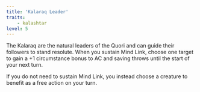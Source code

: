 ```yaml
---
title: 'Kalaraq Leader'
traits:
    - kalashtar
level: 5
---
```


The Kalaraq are the natural leaders of the Quori and can guide their followers to stand resolute. When you sustain Mind Link, choose one target to gain a +1 circumstance bonus to AC and saving throws until the start of your next turn.

If you do not need to sustain Mind Link, you instead choose a creature to benefit as a free action on your turn.
